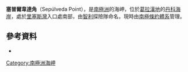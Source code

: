 {{coord|64|31|S|61|35|W|display=title}}

'''塞普爾韋達角'''（Sepúlveda Point），是[[南極洲|南極洲]]的海岬，位於[[葛拉漢地|葛拉漢地]]的[[丹科海岸|丹科海岸]]，處於[[里塞斯灣|里塞斯灣]]入口處南部，由[[智利|智利]]探險隊命名，現時由[[南極條約體系|南極條約體系]]管理。

==參考資料==
*{{usgs-gazetteer}}

{{DEFAULTSORT:Sepúlveda Point}}
[[Category:南極洲海岬|Category:南極洲海岬]]


{{DancoCoast-geo-stub}}